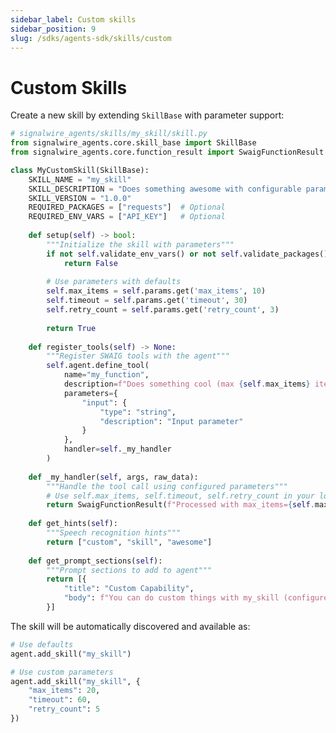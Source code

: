 ```yaml
---
sidebar_label: Custom skills
sidebar_position: 9
slug: /sdks/agents-sdk/skills/custom
---
```


# Custom Skills

Create a new skill by extending `SkillBase` with parameter support:

```python
# signalwire_agents/skills/my_skill/skill.py
from signalwire_agents.core.skill_base import SkillBase
from signalwire_agents.core.function_result import SwaigFunctionResult

class MyCustomSkill(SkillBase):
    SKILL_NAME = "my_skill"
    SKILL_DESCRIPTION = "Does something awesome with configurable parameters"
    SKILL_VERSION = "1.0.0"
    REQUIRED_PACKAGES = ["requests"]  # Optional
    REQUIRED_ENV_VARS = ["API_KEY"]   # Optional
    
    def setup(self) -> bool:
        """Initialize the skill with parameters"""
        if not self.validate_env_vars() or not self.validate_packages():
            return False
            
        # Use parameters with defaults
        self.max_items = self.params.get('max_items', 10)
        self.timeout = self.params.get('timeout', 30)
        self.retry_count = self.params.get('retry_count', 3)
        
        return True
        
    def register_tools(self) -> None:
        """Register SWAIG tools with the agent"""
        self.agent.define_tool(
            name="my_function",
            description=f"Does something cool (max {self.max_items} items)",
            parameters={
                "input": {
                    "type": "string",
                    "description": "Input parameter"
                }
            },
            handler=self._my_handler
        )
    
    def _my_handler(self, args, raw_data):
        """Handle the tool call using configured parameters"""
        # Use self.max_items, self.timeout, self.retry_count in your logic
        return SwaigFunctionResult(f"Processed with max_items={self.max_items}")
        
    def get_hints(self):
        """Speech recognition hints"""
        return ["custom", "skill", "awesome"]
        
    def get_prompt_sections(self):
        """Prompt sections to add to agent"""
        return [{
            "title": "Custom Capability",
            "body": f"You can do custom things with my_skill (configured for {self.max_items} items)."
        }]
```

The skill will be automatically discovered and available as:
```python
# Use defaults
agent.add_skill("my_skill")

# Use custom parameters
agent.add_skill("my_skill", {
    "max_items": 20,
    "timeout": 60,
    "retry_count": 5
})
```